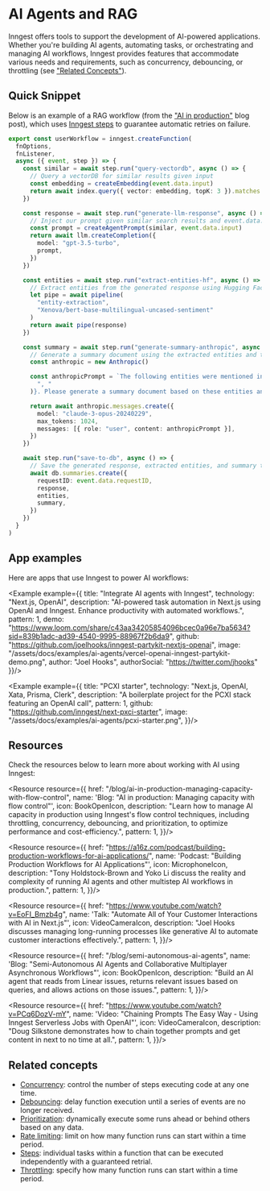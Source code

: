 


# AI Agents and RAG

Inngest offers tools to support the development of AI-powered applications. Whether you're building AI agents, automating tasks, or orchestrating and managing AI workflows, Inngest provides features that accommodate various needs and requirements, such as concurrency, debouncing, or throttling (see ["Related Concepts"](#related-concepts)).

## Quick Snippet

Below is an example of a RAG workflow (from the ["AI in production"](/blog/ai-in-production-managing-capacity-with-flow-control) blog post), which uses [Inngest steps](/docs/learn/inngest-steps) to guarantee automatic retries on failure.

```typescript {{ title: "./inngest/functions.ts" }}
export const userWorkflow = inngest.createFunction(
  fnOptions,
  fnListener,
  async ({ event, step }) => {
    const similar = await step.run("query-vectordb", async () => {
      // Query a vectorDB for similar results given input
      const embedding = createEmbedding(event.data.input)
      return await index.query({ vector: embedding, topK: 3 }).matches
    })

    const response = await step.run("generate-llm-response", async () => {
      // Inject our prompt given similar search results and event.data.input
      const prompt = createAgentPrompt(similar, event.data.input)
      return await llm.createCompletion({
        model: "gpt-3.5-turbo",
        prompt,
      })
    })

    const entities = await step.run("extract-entities-hf", async () => {
      // Extract entities from the generated response using Hugging Face's named entity recognition model
      let pipe = await pipeline(
        "entity-extraction",
        "Xenova/bert-base-multilingual-uncased-sentiment"
      )
      return await pipe(response)
    })

    const summary = await step.run("generate-summary-anthropic", async () => {
      // Generate a summary document using the extracted entities and the Anthropic API
      const anthropic = new Anthropic()

      const anthropicPrompt = `The following entities were mentioned in the response: ${entities.join(
        ", "
      )}. Please generate a summary document based on these entities and the original response:\n\nResponse: ${response}`

      return await anthropic.messages.create({
        model: "claude-3-opus-20240229",
        max_tokens: 1024,
        messages: [{ role: "user", content: anthropicPrompt }],
      })
    })

    await step.run("save-to-db", async () => {
      // Save the generated response, extracted entities, and summary to the database
      await db.summaries.create({
        requestID: event.data.requestID,
        response,
        entities,
        summary,
      })
    })
  }
)
```

## App examples
Here are apps that use Inngest to power AI workflows:

<ResourceGrid cols={2}>

<Example example={{
title: "Integrate AI agents with Inngest",
technology: "Next.js, OpenAI",
description: "AI-powered task automation in Next.js using OpenAI and Inngest. Enhance productivity with automated workflows.",
pattern: 1,
demo: "https://www.loom.com/share/c43aa34205854096bcec0a96e7ba5634?sid=839b1adc-ad39-4540-9995-88967f2b6da9",
github: "https://github.com/joelhooks/inngest-partykit-nextjs-openai",
image: "/assets/docs/examples/ai-agents/vercel-openai-inngest-partykit-demo.png",
author: "Joel Hooks",
authorSocial: "https://twitter.com/jhooks"
}}/>

<Example example={{
title: "PCXI starter",
technology: "Next.js, OpenAI, Xata, Prisma, Clerk",
description: "A boilerplate project for the PCXI stack featuring an OpenAI call",
pattern: 1,
github: "https://github.com/inngest/next-pxci-starter",
image: "/assets/docs/examples/ai-agents/pcxi-starter.png",
}}/>

</ResourceGrid>

## Resources
Check the resources below to learn more about working with AI using Inngest:

<ResourceGrid cols={2}>

<Resource resource={{
href: "/blog/ai-in-production-managing-capacity-with-flow-control",
name: 'Blog: "AI in production: Managing capacity with flow control"',
icon: BookOpenIcon,
description: "Learn how to manage AI capacity in production using Inngest's flow control techniques, including throttling, concurrency, debouncing, and prioritization, to optimize performance and cost-efficiency.",
pattern: 1,
}}/>

<Resource resource={{
href: "https://a16z.com/podcast/building-production-workflows-for-ai-applications/",
name: 'Podcast: "Building Production Workflows for AI Applications"',
icon: MicrophoneIcon,
description: "Tony Holdstock-Brown and Yoko Li discuss the reality and complexity of running AI agents and other multistep AI workflows in production.",
pattern: 1,
}}/>

<Resource resource={{
href: "https://www.youtube.com/watch?v=EoFI_Bmzb4g",
name: 'Talk: "Automate All of Your Customer Interactions with AI in Next.js"',
icon: VideoCameraIcon,
description: "Joel Hooks discusses managing long-running processes like generative AI to automate customer interactions effectively.",
pattern: 1,
}}/>


<Resource resource={{
href: "/blog/semi-autonomous-ai-agents",
name: 'Blog: "Semi-Autonomous AI Agents and Collaborative Multiplayer Asynchronous Workflows"',
icon: BookOpenIcon,
description: "Build an AI agent that reads from Linear issues, returns relevant issues based on queries, and allows actions on those issues.",
pattern: 1,
}}/>

<Resource resource={{
href: "https://www.youtube.com/watch?v=PCq6DozV-mY",
name: 'Video: "Chaining Prompts The Easy Way - Using Inngest Serverless Jobs with OpenAI"',
icon: VideoCameraIcon,
description: "Doug Silkstone demonstrates how to chain together prompts and get content in next to no time at all.",
pattern: 1,
}}/>

</ResourceGrid>

## Related concepts

- [Concurrency](/docs/guides/concurrency): control the number of steps executing code at any one time.
- [Debouncing](/docs/guides/debounce): delay function execution until a series of events are no longer received.
- [Prioritization](/docs/guides/priority): dynamically execute some runs ahead or behind others based on any data.
- [Rate limiting](/docs/guides/rate-limiting): limit on how many function runs can start within a time period.
- [Steps](/docs/reference/functions/step-run): individual tasks within a function that can be executed independently with a guaranteed retrial.
- [Throttling](/docs/guides/throttling): specify how many function runs can start within a time period.